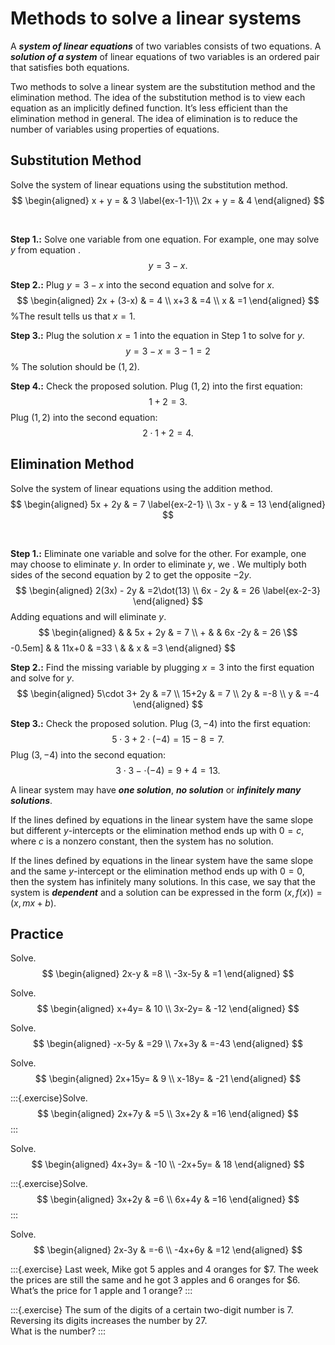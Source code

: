 # Methods to solve a linear systems

A ***system of linear equations*** of two variables consists of two equations.  A ***solution of a system*** of linear equations of two variables is an ordered pair that satisfies both equations.

Two methods to solve a linear system are the substitution method and the elimination method. The idea of the substitution method is to view each equation as an implicitly defined function. It's less efficient than the elimination method in general. The idea of elimination is to reduce the number of variables using properties of equations.

## Substitution Method

:::{.example}
Solve the system of linear equations using the substitution method.
$$
\begin{aligned}
    x + y =  & 3  \label{ex-1-1}\\
    2x + y = & 4
\end{aligned}
$$
:::

:::{.solution}
\

**Step 1.:** Solve one variable from one equation. For example, one may solve $y$ from equation \eqref{ex-1-1}.
$$y=3-x.$$

**Step 2.:** Plug $y=3-x$ into the second equation and solve for $x$.
$$
\begin{aligned}
    2x + (3-x) & = 4 \\
    x+3        & =4  \\
    x          & =1
\end{aligned}
$$
%The result tells us that $x=1$.

**Step 3.:** Plug the solution $x=1$ into the equation in Step 1 to solve for $y$.
$$
    y =3-x=3-1=2
$$
% The solution should be $(1, 2)$.

**Step 4.:** Check the proposed solution.
Plug $(1, 2)$ into the first equation:
$$
1+2=3.
$$
Plug $(1, 2)$ into the second equation:
$$
2\cdot 1+2=4.
$$

:::

## Elimination Method

:::{.example}
Solve the system of linear equations using the addition method.
$$
\begin{aligned}
5x + 2y & = 7  \label{ex-2-1} \\
3x - y  & = 13
\end{aligned}
$$
:::

:::{.solution}
\

**Step 1.:** Eliminate one variable and solve for the other. For example, one may choose to eliminate $y$.
In order to eliminate $y$, we \emph{add the opposite}. We multiply both sides of the second equation by $2$ to get the opposite $-2y$.
$$
\begin{aligned}
2(3x) - 2y & =2\dot(13)  \\
6x - 2y    & = 26  \label{ex-2-3}
\end{aligned}
$$
Adding equations \eqref{ex-2-1} and \eqref{ex-2-3} will eliminate $y$.
$$
\begin{aligned}
&  & 5x + 2y & = 7    \\
+ &  & 6x -2y  & = 26   \$$-0.5em]
\cline{1-4}
&  & 11x+0   & =33    \\
&  & x       & =3
\end{aligned}
$$

**Step 2.:** Find the missing variable by plugging $x=3$ into the first equation and solve for $y$.
$$
\begin{aligned}
5\cdot 3+ 2y & =7  \\
15+2y        & = 7 \\
2y           & =-8 \\
y            & =-4
\end{aligned}
$$

**Step 3.:** Check the proposed solution.
Plug $(3, -4)$ into the first equation:  
$$5\cdot 3+2\cdot(-4)=15-8=7.$$
Plug $(3, -4)$ into the second equation:  
$$3\cdot 3-\cdot(-4)=9+4=13.$$

:::

::: {.rmdnote}

A linear system may have ***one solution***, ***no solution*** or ***infinitely many solutions***.

If the lines defined by equations in the linear system have the same slope but different $y$-intercepts or the elimination method ends up with $0=c$, where $c$ is a nonzero constant, then the system has no solution.

If the lines defined by equations in the linear system have the same slope and the same $y$-intercept or the elimination method ends up with $0=0$, then the system has infinitely many solutions. In this case, we say that the system is ***dependent*** and a solution can be expressed in the form $(x, f(x))=(x, mx+b)$.

:::

\newpage

## Practice

:::{.exercise}
Solve.
$$
\begin{aligned}
    2x-y   & =8 \\
    -3x-5y & =1
\end{aligned}
$$
:::

:::{.exercise}
Solve.
$$
\begin{aligned}
    x+4y=  & 10  \\
    3x-2y= & -12
\end{aligned}
$$
:::

:::{.exercise}
Solve.
$$
\begin{aligned}
    -x-5y & =29  \\
    7x+3y & =-43
\end{aligned}
$$
:::

:::{.exercise}
Solve.
$$
\begin{aligned}
    2x+15y= & 9   \\
    x-18y=  & -21
\end{aligned}
$$
:::

:::{.exercise}Solve.
$$
\begin{aligned}
    2x+7y & =5  \\
    3x+2y & =16
\end{aligned}
$$
:::

:::{.exercise}
Solve.
$$
\begin{aligned}
    4x+3y=  & -10 \\
    -2x+5y= & 18
\end{aligned}
$$
:::

:::{.exercise}Solve.
$$
\begin{aligned}
    3x+2y & =6  \\
    6x+4y & =16
\end{aligned}
$$
:::

:::{.exercise}
Solve.
$$
\begin{aligned}
    2x-3y  & =-6 \\
    -4x+6y & =12
\end{aligned}
$$
:::

:::{.exercise} Last week, Mike got 5 apples and 4 oranges for \$7. The week the prices are still the same and he got 3 apples and 6 oranges for \$6. What's the price for 1 apple and 1 orange? 
:::

:::{.exercise} The sum of the digits of a certain two-digit number is 7. Reversing its digits increases the number by 27.  
What is the number?
:::
